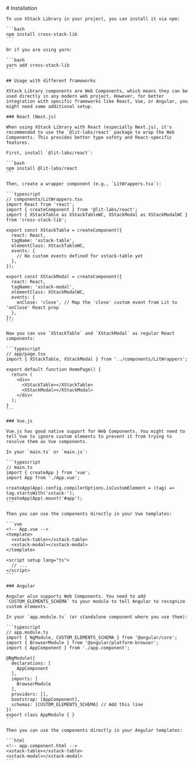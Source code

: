 
<PageTransition>
  <div className="prose dark:prose-invert">
    # Installation

    To use XStack Library in your project, you can install it via npm:

    ```bash
    npm install cross-stack-lib
    ```

    Or if you are using yarn:

    ```bash
    yarn add cross-stack-lib
    ```

    ## Usage with different frameworks

    XStack Library components are Web Components, which means they can be used directly in any modern web project. However, for better integration with specific frameworks like React, Vue, or Angular, you might need some additional setup.

    ### React (Next.js)

    When using XStack Library with React (especially Next.js), it's recommended to use the `@lit-labs/react` package to wrap the Web Components. This provides better type safety and React-specific features.

    First, install `@lit-labs/react`:

    ```bash
    npm install @lit-labs/react
    ```

    Then, create a wrapper component (e.g., `LitWrappers.tsx`):

    ```typescript
    // components/LitWrappers.tsx
    import React from 'react';
    import { createComponent } from '@lit-labs/react';
    import { XStackTable as XStackTableWC, XStackModal as XStackModalWC } from 'cross-stack-lib';

    export const XStackTable = createComponent({
      react: React,
      tagName: 'xstack-table',
      elementClass: XStackTableWC,
      events: {
        // No custom events defined for xstack-table yet
      },
    });

    export const XStackModal = createComponent({
      react: React,
      tagName: 'xstack-modal',
      elementClass: XStackModalWC,
      events: {
        onClose: 'close', // Map the 'close' custom event from Lit to 'onClose' React prop
      },
    });
    ```

    Now you can use `XStackTable` and `XStackModal` as regular React components:

    ```typescript
    // app/page.tsx
    import { XStackTable, XStackModal } from '../components/LitWrappers';

    export default function HomePage() {
      return (
        <div>
          <XStackTable></XStackTable>
          <XStackModal></XStackModal>
        </div>
      );
    }
    ```

    ### Vue.js

    Vue.js has good native support for Web Components. You might need to tell Vue to ignore custom elements to prevent it from trying to resolve them as Vue components.

    In your `main.ts` or `main.js`:

    ```typescript
    // main.ts
    import { createApp } from 'vue';
    import App from './App.vue';

    createApp(App).config.compilerOptions.isCustomElement = (tag) => tag.startsWith('xstack-');
    createApp(App).mount('#app');
    ```

    Then you can use the components directly in your Vue templates:

    ```vue
    <!-- App.vue -->
    <template>
      <xstack-table></xstack-table>
      <xstack-modal></xstack-modal>
    </template>

    <script setup lang="ts">
      // ...
    </script>
    ```

    ### Angular

    Angular also supports Web Components. You need to add `CUSTOM_ELEMENTS_SCHEMA` to your module to tell Angular to recognize custom elements.

    In your `app.module.ts` (or standalone component where you use them):

    ```typescript
    // app.module.ts
    import { NgModule, CUSTOM_ELEMENTS_SCHEMA } from '@angular/core';
    import { BrowserModule } from '@angular/platform-browser';
    import { AppComponent } from './app.component';

    @NgModule({
      declarations: [
        AppComponent
      ],
      imports: [
        BrowserModule
      ],
      providers: [],
      bootstrap: [AppComponent],
      schemas: [CUSTOM_ELEMENTS_SCHEMA] // Add this line
    })
    export class AppModule { }
    ```

    Then you can use the components directly in your Angular templates:

    ```html
    <!-- app.component.html -->
    <xstack-table></xstack-table>
    <xstack-modal></xstack-modal>
    ```
  </div>
</PageTransition>